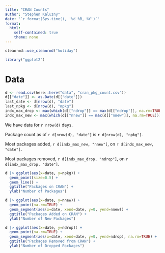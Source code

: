 ```yaml
---
title: "CRAN Counts"
author: "Stephen Kaluzny"
date: "`r format(Sys.time(), '%d %B, %Y')`"
format:
  html:
    self-contained: true
    theme: none
---
```


```r
cleanrmd::use_cleanrmd("holiday")
```

```r
library("ggplot2")
```

# Data
```r
d <- read.csv(here::here("data", "cran_pkg_count.csv"))
d[["date"]] <- as.Date(d[["date"]])
last_date <- d[nrow(d), "date"]
last_npkg <- d[nrow(d), "npkg"]
indx_max_drop <- max(which(d[["ndrop"]] == max(d[["ndrop"]], na.rm=TRUE)))
indx_max_new <- max(which(d[["nnew"]] == max(d[["nnew"]], na.rm=TRUE)))
```

We have data for `r nrow(d)` days.

Package count as of `r d[nrow(d), "date"]` is `r d[nrow(d), "npkg"]`.

Most packages added, `r d[indx_max_new, "nnew"]`, on `r d[indx_max_new, "date"]`.

Most packages removed, `r d[indx_max_drop, "ndrop"]`, on `r d[indx_max_drop, "date"]`. 

```r
d |> ggplot(aes(x=date, y=npkg)) +
  geom_point(size=0.5) +
  geom_line() +
  ggtitle("Packages on CRAN") +
  ylab("Number of Packages")
```

```r
d |> ggplot(aes(x=date, y=nnew)) +
  geom_point(na.rm=TRUE) +
  geom_segment(aes(x=date, xend=date, y=0, yend=nnew)) +
  ggtitle("Packages Added on CRAN") +
  ylab("Number of New Packages")
```

```r
d |> ggplot(aes(x=date, y=ndrop)) +
  geom_point(na.rm=TRUE) +
  geom_segment(aes(x=date, xend=date, y=0, yend=ndrop), na.rm=TRUE) +
  ggtitle("Packages Removed from CRAN") +
  ylab("Number of Dropped Packages")
```
